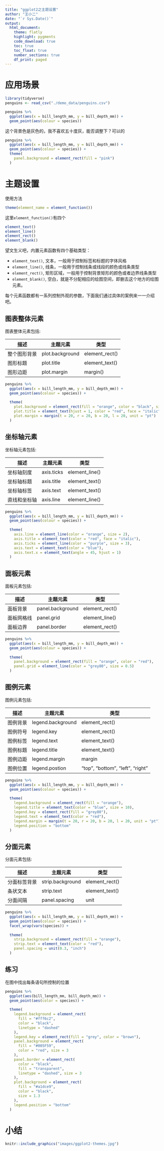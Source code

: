 ```yaml
---
title: "ggplot2之主题设置"
author: "王小二"
date: "`r Sys.Date()`"
output: 
  html_document:
    theme: flatly
    highlight: pygments
    code_download: true
    toc: true
    toc_float: true
    number_sections: true
    df_print: paged
---
```



# 应用场景

```r
library(tidyverse)
penguins <- read_csv("./demo_data/penguins.csv") 

penguins %>% 
  ggplot(aes(x = bill_length_mm, y = bill_depth_mm)) +
  geom_point(aes(colour = species))  
```

这个背景色是灰色的，我不喜欢五十度灰，能否调整下？可以的

```r
penguins %>% 
  ggplot(aes(x = bill_length_mm, y = bill_depth_mm)) +
  geom_point(aes(colour = species)) +
  theme(
    panel.background = element_rect(fill = "pink")
  )
```


# 主题设置

使用方法
```r
theme(element_name = element_function())
```

这里`element_function()`有四个

```r
element_text()
element_line()
element_rect()
element_blank()
```

望文生义吧，内置元素函数有四个基础类型：

- `element_text()`,  文本，一般用于控制标签和标题的字体风格
- `element_line()`, 线条，一般用于控制线条或线段的颜色或线条类型
- `element_rect()`, 矩形区域，一般用于控制背景矩形的颜色或者边界线条类型
- `element_blank()`, 空白，就是不分配相应的绘图空间，即删去这个地方的绘图元素。


每个元素函数都有一系列控制外观的参数，下面我们通过具体的案例来一一介绍吧。



## 图表整体元素

图表整体元素包括:

| 描述         | 主题元素         | 类型           |
|--------------|------------------|----------------|
|整个图形背景  | plot.background  |  element_rect()|
|图形标题      | plot.title       |  element_text()|
|图形边距      | plot.margin      |        margin()|


```r
penguins %>% 
  ggplot(aes(x = bill_length_mm, y = bill_depth_mm)) +
  geom_point(aes(colour = species)) +
  
  theme(
    plot.background = element_rect(fill = "orange", color = "black", size = 10),
    plot.title = element_text(hjust = 1, color = "red", face = "italic"),
    plot.margin = margin(t = 20, r = 20, b = 20, l = 20, unit = "pt")
  )
```

## 坐标轴元素

坐标轴元素包括:

| 描述         | 主题元素         | 类型           |
|--------------|------------------|----------------|
|坐标轴刻度    | axis.ticks       |  element_line()|
|坐标轴标题    | axis.title       |  element_text()|
|坐标轴标签    | axis.text        |  element_text()|
|直线和坐标轴  | axis.line        |  element_line()|

```r
penguins %>% 
  ggplot(aes(x = bill_length_mm, y = bill_depth_mm)) +
  geom_point(aes(colour = species)) +
  
  theme(
    axis.line = element_line(color = "orange", size = 2),
    axis.title = element_text(color = "red", face = "italic"),
    axis.ticks = element_line(color = "purple", size = 3),
    axis.text = element_text(color = "blue"),
    axis.text.x = element_text(angle = 45, hjust = 1)
  )
```



## 面板元素

面板元素包括:

| 描述         | 主题元素         | 类型           |
|--------------|------------------|----------------|
|面板背景      | panel.background | element_rect() |
|面板网格线    | panel.grid       | element_line() |
|面板边界      | panel.border     | element_rect() |



```r
penguins %>% 
  ggplot(aes(x = bill_length_mm, y = bill_depth_mm)) +
  geom_point(aes(colour = species)) +
  
  theme(
    panel.background = element_rect(fill = "orange", color = "red"),
    panel.grid = element_line(color = "grey80", size = 0.5)
  )
```







## 图例元素

图例元素包括:

| 描述         | 主题元素         | 类型           |
|--------------|------------------|----------------|
|图例背景      | legend.background|  element_rect() |
|图例符号      | legend.key       |  element_rect() |
|图例标签      | legend.text      |  element_text() |
|图例标题      | legend.title     |  element_text() |
|图例边距      | legend.margin    |       margin    |
|图例位置      | legend.postion   |"top", "bottom", "left", "right"|


```r
penguins %>% 
  ggplot(aes(x = bill_length_mm, y = bill_depth_mm)) +
  geom_point(aes(colour = species)) +
  
  theme(
    legend.background = element_rect(fill = "orange"),
    legend.title = element_text(color = "blue", size = 10),
    legend.key = element_rect(fill = "grey80"),
    legend.text = element_text(color = "red"),
    legend.margin = margin(t = 20, r = 20, b = 20, l = 20, unit = "pt"),
    legend.position = "bottom"
  )
```


## 分面元素

分面元素包括:

| 描述         | 主题元素         | 类型           |
|--------------|------------------|----------------|
| 分面标签背景 | strip.background | element_rect() |
| 条状文本     | strip.text       | element_text() |
| 分面间隔     | panel.spacing    | unit           |



```r
penguins %>% 
  ggplot(aes(x = bill_length_mm, y = bill_depth_mm)) +
  geom_point(aes(colour = species)) +
  facet_wrap(vars(species)) +
  
  theme(
    strip.background = element_rect(fill = "orange"),
    strip.text = element_text(color = "red"),
    panel.spacing = unit(0.3, "inch") 
  )
```


## 练习

在图中找出每条语句所控制的位置

```r
penguins %>%
  ggplot(aes(bill_length_mm, bill_depth_mm)) +
  geom_point(aes(color = species)) +
  
  theme(
    legend.background = element_rect(
      fill = "#fff6c2",
      color = "black",
      linetype = "dashed"
    ),
    legend.key = element_rect(fill = "grey", color = "brown"),
    panel.background = element_rect(
      fill = "#005F59",
      color = "red", size = 3
    ),
    panel.border = element_rect(
      color = "black",
      fill = "transparent",
      linetype = "dashed", size = 3
    ),
    plot.background = element_rect(
      fill = "#a1dce9",
      color = "black",
      size = 1.3
    ),
    legend.position = "bottom"
  )
```

# 小结

```r
knitr::include_graphics("images/ggplot2-themes.jpg")
```

